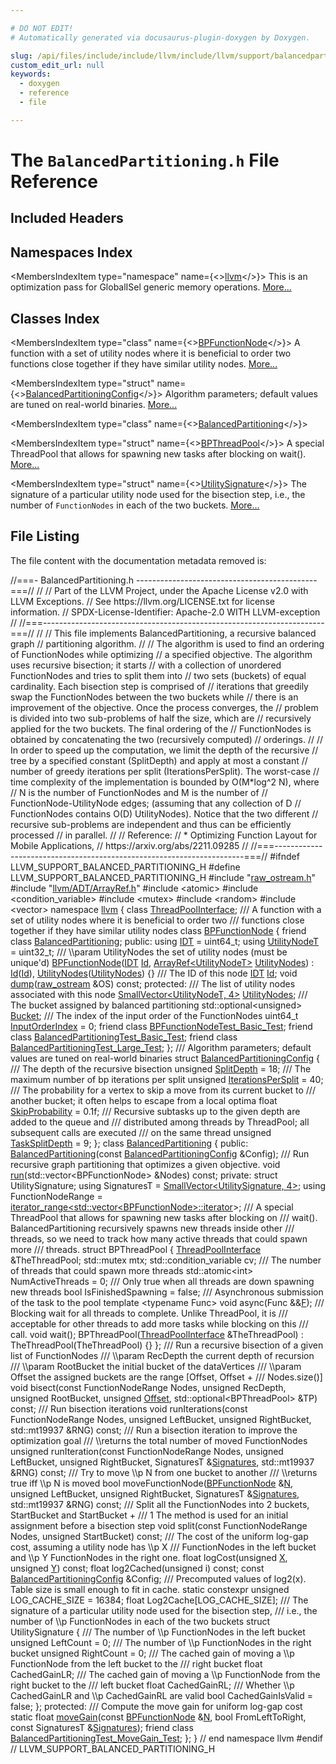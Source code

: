 ```yaml
---

# DO NOT EDIT!
# Automatically generated via docusaurus-plugin-doxygen by Doxygen.

slug: /api/files/include/include/llvm/include/llvm/support/balancedpartitioning-h
custom_edit_url: null
keywords:
  - doxygen
  - reference
  - file

---
```





# The `BalancedPartitioning.h` File Reference

<DoxygenPage pluginConfig={pluginConfig}>



## Included Headers

<IncludesList>
<IncludesListItem
  filePath="raw_ostream.h"
  permalink="/docs/api/files/include/include/llvm/include/llvm/support/raw-ostream-h"
  isLocal="true" />
<IncludesListItem
  filePath="llvm/ADT/ArrayRef.h"
  permalink="/docs/api/files/include/include/llvm/include/llvm/adt/arrayref-h"
  isLocal="true" />
<IncludesListItem
  filePath="atomic"
  permalink=""
  isLocal="false" />
<IncludesListItem
  filePath="condition_variable"
  permalink=""
  isLocal="false" />
<IncludesListItem
  filePath="mutex"
  permalink=""
  isLocal="false" />
<IncludesListItem
  filePath="random"
  permalink=""
  isLocal="false" />
<IncludesListItem
  filePath="vector"
  permalink=""
  isLocal="false" />
</IncludesList>

## Namespaces Index

<MembersIndex>

<MembersIndexItem
  type="namespace"
  name={<><a href="/docs/api/namespaces/llvm">llvm</a></>}>
This is an optimization pass for GlobalISel generic memory operations. <a href="/docs/api/namespaces/llvm/#details">More...</a>
</MembersIndexItem>

</MembersIndex>

## Classes Index

<MembersIndex>

<MembersIndexItem
  type="class"
  name={<><a href="/docs/api/classes/llvm/bpfunctionnode">BPFunctionNode</a></>}>
A function with a set of utility nodes where it is beneficial to order two functions close together if they have similar utility nodes. <a href="/docs/api/classes/llvm/bpfunctionnode/#details">More...</a>
</MembersIndexItem>

<MembersIndexItem
  type="struct"
  name={<><a href="/docs/api/structs/llvm/balancedpartitioningconfig">BalancedPartitioningConfig</a></>}>
Algorithm parameters; default values are tuned on real-world binaries. <a href="/docs/api/structs/llvm/balancedpartitioningconfig/#details">More...</a>
</MembersIndexItem>

<MembersIndexItem
  type="class"
  name={<><a href="/docs/api/classes/llvm/balancedpartitioning">BalancedPartitioning</a></>}>
</MembersIndexItem>

<MembersIndexItem
  type="struct"
  name={<><a href="/docs/api/structs/llvm/balancedpartitioning/bpthreadpool">BPThreadPool</a></>}>
A special ThreadPool that allows for spawning new tasks after blocking on wait(). <a href="/docs/api/structs/llvm/balancedpartitioning/bpthreadpool/#details">More...</a>
</MembersIndexItem>

<MembersIndexItem
  type="struct"
  name={<><a href="/docs/api/structs/llvm/balancedpartitioning/utilitysignature">UtilitySignature</a></>}>
The signature of a particular utility node used for the bisection step, i.e., the number of <code>FunctionNodes</code> in each of the two buckets. <a href="/docs/api/structs/llvm/balancedpartitioning/utilitysignature/#details">More...</a>
</MembersIndexItem>

</MembersIndex>


## File Listing

The file content with the documentation metadata removed is:

<ProgramListing>

<Link id="l00001" /><CodeLine lineNumber="1"><Highlight kind="comment">//===- BalancedPartitioning.h ---------------------------------------------===//</Highlight><Highlight kind="normal"></Highlight></CodeLine>
<Link id="l00002" /><CodeLine lineNumber="2"><Highlight kind="normal"></Highlight><Highlight kind="comment">//</Highlight><Highlight kind="normal"></Highlight></CodeLine>
<Link id="l00003" /><CodeLine lineNumber="3"><Highlight kind="normal"></Highlight><Highlight kind="comment">// Part of the LLVM Project, under the Apache License v2.0 with LLVM Exceptions.</Highlight><Highlight kind="normal"></Highlight></CodeLine>
<Link id="l00004" /><CodeLine lineNumber="4"><Highlight kind="normal"></Highlight><Highlight kind="comment">// See https://llvm.org/LICENSE.txt for license information.</Highlight><Highlight kind="normal"></Highlight></CodeLine>
<Link id="l00005" /><CodeLine lineNumber="5"><Highlight kind="normal"></Highlight><Highlight kind="comment">// SPDX-License-Identifier: Apache-2.0 WITH LLVM-exception</Highlight><Highlight kind="normal"></Highlight></CodeLine>
<Link id="l00006" /><CodeLine lineNumber="6"><Highlight kind="normal"></Highlight><Highlight kind="comment">//</Highlight><Highlight kind="normal"></Highlight></CodeLine>
<Link id="l00007" /><CodeLine lineNumber="7"><Highlight kind="normal"></Highlight><Highlight kind="comment">//===----------------------------------------------------------------------===//</Highlight><Highlight kind="normal"></Highlight></CodeLine>
<Link id="l00008" /><CodeLine lineNumber="8"><Highlight kind="normal"></Highlight><Highlight kind="comment">//</Highlight><Highlight kind="normal"></Highlight></CodeLine>
<Link id="l00009" /><CodeLine lineNumber="9"><Highlight kind="normal"></Highlight><Highlight kind="comment">// This file implements BalancedPartitioning, a recursive balanced graph</Highlight><Highlight kind="normal"></Highlight></CodeLine>
<Link id="l00010" /><CodeLine lineNumber="10"><Highlight kind="normal"></Highlight><Highlight kind="comment">// partitioning algorithm.</Highlight><Highlight kind="normal"></Highlight></CodeLine>
<Link id="l00011" /><CodeLine lineNumber="11"><Highlight kind="normal"></Highlight><Highlight kind="comment">//</Highlight><Highlight kind="normal"></Highlight></CodeLine>
<Link id="l00012" /><CodeLine lineNumber="12"><Highlight kind="normal"></Highlight><Highlight kind="comment">// The algorithm is used to find an ordering of FunctionNodes while optimizing</Highlight><Highlight kind="normal"></Highlight></CodeLine>
<Link id="l00013" /><CodeLine lineNumber="13"><Highlight kind="normal"></Highlight><Highlight kind="comment">// a specified objective. The algorithm uses recursive bisection; it starts</Highlight><Highlight kind="normal"></Highlight></CodeLine>
<Link id="l00014" /><CodeLine lineNumber="14"><Highlight kind="normal"></Highlight><Highlight kind="comment">// with a collection of unordered FunctionNodes and tries to split them into</Highlight><Highlight kind="normal"></Highlight></CodeLine>
<Link id="l00015" /><CodeLine lineNumber="15"><Highlight kind="normal"></Highlight><Highlight kind="comment">// two sets (buckets) of equal cardinality. Each bisection step is comprised of</Highlight><Highlight kind="normal"></Highlight></CodeLine>
<Link id="l00016" /><CodeLine lineNumber="16"><Highlight kind="normal"></Highlight><Highlight kind="comment">// iterations that greedily swap the FunctionNodes between the two buckets while</Highlight><Highlight kind="normal"></Highlight></CodeLine>
<Link id="l00017" /><CodeLine lineNumber="17"><Highlight kind="normal"></Highlight><Highlight kind="comment">// there is an improvement of the objective. Once the process converges, the</Highlight><Highlight kind="normal"></Highlight></CodeLine>
<Link id="l00018" /><CodeLine lineNumber="18"><Highlight kind="normal"></Highlight><Highlight kind="comment">// problem is divided into two sub-problems of half the size, which are</Highlight><Highlight kind="normal"></Highlight></CodeLine>
<Link id="l00019" /><CodeLine lineNumber="19"><Highlight kind="normal"></Highlight><Highlight kind="comment">// recursively applied for the two buckets. The final ordering of the</Highlight><Highlight kind="normal"></Highlight></CodeLine>
<Link id="l00020" /><CodeLine lineNumber="20"><Highlight kind="normal"></Highlight><Highlight kind="comment">// FunctionNodes is obtained by concatenating the two (recursively computed)</Highlight><Highlight kind="normal"></Highlight></CodeLine>
<Link id="l00021" /><CodeLine lineNumber="21"><Highlight kind="normal"></Highlight><Highlight kind="comment">// orderings.</Highlight><Highlight kind="normal"></Highlight></CodeLine>
<Link id="l00022" /><CodeLine lineNumber="22"><Highlight kind="normal"></Highlight><Highlight kind="comment">//</Highlight><Highlight kind="normal"></Highlight></CodeLine>
<Link id="l00023" /><CodeLine lineNumber="23"><Highlight kind="normal"></Highlight><Highlight kind="comment">// In order to speed up the computation, we limit the depth of the recursive</Highlight><Highlight kind="normal"></Highlight></CodeLine>
<Link id="l00024" /><CodeLine lineNumber="24"><Highlight kind="normal"></Highlight><Highlight kind="comment">// tree by a specified constant (SplitDepth) and apply at most a constant</Highlight><Highlight kind="normal"></Highlight></CodeLine>
<Link id="l00025" /><CodeLine lineNumber="25"><Highlight kind="normal"></Highlight><Highlight kind="comment">// number of greedy iterations per split (IterationsPerSplit). The worst-case</Highlight><Highlight kind="normal"></Highlight></CodeLine>
<Link id="l00026" /><CodeLine lineNumber="26"><Highlight kind="normal"></Highlight><Highlight kind="comment">// time complexity of the implementation is bounded by O(M&#42;log^2 N), where</Highlight><Highlight kind="normal"></Highlight></CodeLine>
<Link id="l00027" /><CodeLine lineNumber="27"><Highlight kind="normal"></Highlight><Highlight kind="comment">// N is the number of FunctionNodes and M is the number of</Highlight><Highlight kind="normal"></Highlight></CodeLine>
<Link id="l00028" /><CodeLine lineNumber="28"><Highlight kind="normal"></Highlight><Highlight kind="comment">// FunctionNode-UtilityNode edges; (assuming that any collection of D</Highlight><Highlight kind="normal"></Highlight></CodeLine>
<Link id="l00029" /><CodeLine lineNumber="29"><Highlight kind="normal"></Highlight><Highlight kind="comment">// FunctionNodes contains O(D) UtilityNodes). Notice that the two different</Highlight><Highlight kind="normal"></Highlight></CodeLine>
<Link id="l00030" /><CodeLine lineNumber="30"><Highlight kind="normal"></Highlight><Highlight kind="comment">// recursive sub-problems are independent and thus can be efficiently processed</Highlight><Highlight kind="normal"></Highlight></CodeLine>
<Link id="l00031" /><CodeLine lineNumber="31"><Highlight kind="normal"></Highlight><Highlight kind="comment">// in parallel.</Highlight><Highlight kind="normal"></Highlight></CodeLine>
<Link id="l00032" /><CodeLine lineNumber="32"><Highlight kind="normal"></Highlight><Highlight kind="comment">//</Highlight><Highlight kind="normal"></Highlight></CodeLine>
<Link id="l00033" /><CodeLine lineNumber="33"><Highlight kind="normal"></Highlight><Highlight kind="comment">// Reference:</Highlight><Highlight kind="normal"></Highlight></CodeLine>
<Link id="l00034" /><CodeLine lineNumber="34"><Highlight kind="normal"></Highlight><Highlight kind="comment">//   &#42; Optimizing Function Layout for Mobile Applications,</Highlight><Highlight kind="normal"></Highlight></CodeLine>
<Link id="l00035" /><CodeLine lineNumber="35"><Highlight kind="normal"></Highlight><Highlight kind="comment">//     https://arxiv.org/abs/2211.09285</Highlight><Highlight kind="normal"></Highlight></CodeLine>
<Link id="l00036" /><CodeLine lineNumber="36"><Highlight kind="normal"></Highlight><Highlight kind="comment">//</Highlight><Highlight kind="normal"></Highlight></CodeLine>
<Link id="l00037" /><CodeLine lineNumber="37"><Highlight kind="normal"></Highlight><Highlight kind="comment">//===----------------------------------------------------------------------===//</Highlight><Highlight kind="normal"></Highlight></CodeLine>
<Link id="l00038" /><CodeLine lineNumber="38"><Highlight kind="normal"></Highlight></CodeLine>
<Link id="l00039" /><CodeLine lineNumber="39"><Highlight kind="normal"></Highlight><Highlight kind="preprocessor">#ifndef LLVM&#95;SUPPORT&#95;BALANCED&#95;PARTITIONING&#95;H</Highlight><Highlight kind="normal"></Highlight></CodeLine>
<Link id="l00040" /><CodeLine lineNumber="40"><Highlight kind="normal"></Highlight><Highlight kind="preprocessor">#define LLVM&#95;SUPPORT&#95;BALANCED&#95;PARTITIONING&#95;H</Highlight><Highlight kind="normal"></Highlight></CodeLine>
<Link id="l00041" /><CodeLine lineNumber="41"><Highlight kind="normal"></Highlight></CodeLine>
<Link id="l00042" /><CodeLine lineNumber="42"><Highlight kind="normal"></Highlight><Highlight kind="preprocessor">#include &quot;<a href="/docs/api/files/include/include/llvm/include/llvm/support/raw-ostream-h">raw&#95;ostream.h</a>&quot;</Highlight><Highlight kind="normal"></Highlight></CodeLine>
<Link id="l00043" /><CodeLine lineNumber="43"><Highlight kind="normal"></Highlight><Highlight kind="preprocessor">#include &quot;<a href="/docs/api/files/include/include/llvm/include/llvm/adt/arrayref-h">llvm/ADT/ArrayRef.h</a>&quot;</Highlight><Highlight kind="normal"></Highlight></CodeLine>
<Link id="l00044" /><CodeLine lineNumber="44"><Highlight kind="normal"></Highlight></CodeLine>
<Link id="l00045" /><CodeLine lineNumber="45"><Highlight kind="normal"></Highlight><Highlight kind="preprocessor">#include &lt;atomic&gt;</Highlight><Highlight kind="normal"></Highlight></CodeLine>
<Link id="l00046" /><CodeLine lineNumber="46"><Highlight kind="normal"></Highlight><Highlight kind="preprocessor">#include &lt;condition&#95;variable&gt;</Highlight><Highlight kind="normal"></Highlight></CodeLine>
<Link id="l00047" /><CodeLine lineNumber="47"><Highlight kind="normal"></Highlight><Highlight kind="preprocessor">#include &lt;mutex&gt;</Highlight><Highlight kind="normal"></Highlight></CodeLine>
<Link id="l00048" /><CodeLine lineNumber="48"><Highlight kind="normal"></Highlight><Highlight kind="preprocessor">#include &lt;random&gt;</Highlight><Highlight kind="normal"></Highlight></CodeLine>
<Link id="l00049" /><CodeLine lineNumber="49"><Highlight kind="normal"></Highlight><Highlight kind="preprocessor">#include &lt;vector&gt;</Highlight><Highlight kind="normal"></Highlight></CodeLine>
<Link id="l00050" /><CodeLine lineNumber="50"><Highlight kind="normal"></Highlight></CodeLine>
<Link id="l00051" /><CodeLine lineNumber="51"><Highlight kind="normal"></Highlight><Highlight kind="keyword">namespace </Highlight><Highlight kind="normal"><a href="/docs/api/namespaces/llvm">llvm</a> &#123;</Highlight></CodeLine>
<Link id="l00052" /><CodeLine lineNumber="52"><Highlight kind="normal"></Highlight></CodeLine>
<Link id="l00053" /><CodeLine lineNumber="53"><Highlight kind="normal"></Highlight><Highlight kind="keyword">class </Highlight><Highlight kind="normal"><a href="/docs/api/classes/llvm/threadpoolinterface">ThreadPoolInterface</a>;</Highlight><Highlight kind="comment"></Highlight></CodeLine>
<Link id="l00054" /><CodeLine lineNumber="54"><Highlight kind="comment">/// A function with a set of utility nodes where it is beneficial to order two</Highlight></CodeLine>
<Link id="l00055" /><CodeLine lineNumber="55"><Highlight kind="comment">/// functions close together if they have similar utility nodes</Highlight><Highlight kind="normal"></Highlight></CodeLine>
<Link id="l00056" /><CodeLine lineNumber="56" lineLink="/docs/api/classes/llvm/bpfunctionnode"><Highlight kind="normal"></Highlight><Highlight kind="keyword">class </Highlight><Highlight kind="normal"><a href="/docs/api/classes/llvm/bpfunctionnode/#a5ac68b19fae66e542a9dfe197d318a17">BPFunctionNode</a> &#123;</Highlight></CodeLine>
<Link id="l00057" /><CodeLine lineNumber="57" lineLink="/docs/api/classes/llvm/bpfunctionnode/#a13337538b4b19d8e504c511d16edca29"><Highlight kind="normal">  </Highlight><Highlight kind="keyword">friend</Highlight><Highlight kind="normal"> </Highlight><Highlight kind="keyword">class </Highlight><Highlight kind="normal"><a href="/docs/api/classes/llvm/bpfunctionnode/#a13337538b4b19d8e504c511d16edca29">BalancedPartitioning</a>;</Highlight></CodeLine>
<Link id="l00058" /><CodeLine lineNumber="58"><Highlight kind="normal"></Highlight></CodeLine>
<Link id="l00059" /><CodeLine lineNumber="59"><Highlight kind="normal"></Highlight><Highlight kind="keyword">public</Highlight><Highlight kind="normal">:</Highlight></CodeLine>
<Link id="l00060" /><CodeLine lineNumber="60" lineLink="/docs/api/classes/llvm/bpfunctionnode/#a152ce8289fd156a7a4acb2290ab8b45f"><Highlight kind="normal">  </Highlight><Highlight kind="keyword">using </Highlight><Highlight kind="normal"><a href="/docs/api/classes/llvm/bpfunctionnode/#a152ce8289fd156a7a4acb2290ab8b45f">IDT</a> = uint64&#95;t;</Highlight></CodeLine>
<Link id="l00061" /><CodeLine lineNumber="61" lineLink="/docs/api/classes/llvm/bpfunctionnode/#a8e0da99ae04b612397724a441f041714"><Highlight kind="normal">  </Highlight><Highlight kind="keyword">using </Highlight><Highlight kind="normal"><a href="/docs/api/classes/llvm/bpfunctionnode/#a8e0da99ae04b612397724a441f041714">UtilityNodeT</a> = uint32&#95;t;</Highlight></CodeLine>
<Link id="l00062" /><CodeLine lineNumber="62"><Highlight kind="normal"></Highlight><Highlight kind="comment"></Highlight></CodeLine>
<Link id="l00063" /><CodeLine lineNumber="63"><Highlight kind="comment">  /// \\param UtilityNodes the set of utility nodes (must be unique&#39;d)</Highlight><Highlight kind="normal"></Highlight></CodeLine>
<Link id="l00064" /><CodeLine lineNumber="64" lineLink="/docs/api/classes/llvm/bpfunctionnode/#a5ac68b19fae66e542a9dfe197d318a17"><Highlight kind="normal">  <a href="/docs/api/classes/llvm/bpfunctionnode/#a5ac68b19fae66e542a9dfe197d318a17">BPFunctionNode</a>(<a href="/docs/api/classes/llvm/bpfunctionnode/#a152ce8289fd156a7a4acb2290ab8b45f">IDT</a> <a href="/docs/api/classes/llvm/bpfunctionnode/#a3d90e99c1d3fa2cb1f6d0ba9884e208b">Id</a>, <a href="/docs/api/classes/llvm/arrayref">ArrayRef&lt;UtilityNodeT&gt;</a> <a href="/docs/api/classes/llvm/bpfunctionnode/#aa42fe685455d68a6deb4ea09a49223c3">UtilityNodes</a>)</Highlight></CodeLine>
<Link id="l00065" /><CodeLine lineNumber="65"><Highlight kind="normal">      : <a href="/docs/api/classes/llvm/bpfunctionnode/#a3d90e99c1d3fa2cb1f6d0ba9884e208b">Id</a>(<a href="/docs/api/classes/llvm/bpfunctionnode/#a3d90e99c1d3fa2cb1f6d0ba9884e208b">Id</a>), <a href="/docs/api/classes/llvm/bpfunctionnode/#aa42fe685455d68a6deb4ea09a49223c3">UtilityNodes</a>(<a href="/docs/api/classes/llvm/bpfunctionnode/#aa42fe685455d68a6deb4ea09a49223c3">UtilityNodes</a>) &#123;&#125;</Highlight></CodeLine>
<Link id="l00066" /><CodeLine lineNumber="66"><Highlight kind="normal"></Highlight><Highlight kind="comment"></Highlight></CodeLine>
<Link id="l00067" /><CodeLine lineNumber="67"><Highlight kind="comment">  /// The ID of this node</Highlight><Highlight kind="normal"></Highlight></CodeLine>
<Link id="l00068" /><CodeLine lineNumber="68" lineLink="/docs/api/classes/llvm/bpfunctionnode/#a3d90e99c1d3fa2cb1f6d0ba9884e208b"><Highlight kind="normal">  <a href="/docs/api/classes/llvm/bpfunctionnode/#a152ce8289fd156a7a4acb2290ab8b45f">IDT</a> <a href="/docs/api/classes/llvm/bpfunctionnode/#a3d90e99c1d3fa2cb1f6d0ba9884e208b">Id</a>;</Highlight></CodeLine>
<Link id="l00069" /><CodeLine lineNumber="69"><Highlight kind="normal"></Highlight></CodeLine>
<Link id="l00070" /><CodeLine lineNumber="70"><Highlight kind="normal">  </Highlight><Highlight kind="keywordtype">void</Highlight><Highlight kind="normal"> <a href="/docs/api/classes/llvm/bpfunctionnode/#af784c54782fa5138513c227e0fbc578d">dump</a>(<a href="/docs/api/classes/llvm/raw-ostream">raw&#95;ostream</a> &amp;OS) </Highlight><Highlight kind="keyword">const</Highlight><Highlight kind="normal">;</Highlight></CodeLine>
<Link id="l00071" /><CodeLine lineNumber="71"><Highlight kind="normal"></Highlight></CodeLine>
<Link id="l00072" /><CodeLine lineNumber="72"><Highlight kind="normal"></Highlight><Highlight kind="keyword">protected</Highlight><Highlight kind="normal">:</Highlight><Highlight kind="comment"></Highlight></CodeLine>
<Link id="l00073" /><CodeLine lineNumber="73"><Highlight kind="comment">  /// The list of utility nodes associated with this node</Highlight><Highlight kind="normal"></Highlight></CodeLine>
<Link id="l00074" /><CodeLine lineNumber="74" lineLink="/docs/api/classes/llvm/bpfunctionnode/#aa42fe685455d68a6deb4ea09a49223c3"><Highlight kind="normal">  <a href="/docs/api/classes/llvm/smallvector">SmallVector&lt;UtilityNodeT, 4&gt;</a> <a href="/docs/api/classes/llvm/bpfunctionnode/#aa42fe685455d68a6deb4ea09a49223c3">UtilityNodes</a>;</Highlight><Highlight kind="comment"></Highlight></CodeLine>
<Link id="l00075" /><CodeLine lineNumber="75"><Highlight kind="comment">  /// The bucket assigned by balanced partitioning</Highlight><Highlight kind="normal"></Highlight></CodeLine>
<Link id="l00076" /><CodeLine lineNumber="76" lineLink="/docs/api/classes/llvm/bpfunctionnode/#abfa3c93a4041cd593659754e88a4d553"><Highlight kind="normal">  std::optional&lt;unsigned&gt; <a href="/docs/api/classes/llvm/bpfunctionnode/#abfa3c93a4041cd593659754e88a4d553">Bucket</a>;</Highlight><Highlight kind="comment"></Highlight></CodeLine>
<Link id="l00077" /><CodeLine lineNumber="77"><Highlight kind="comment">  /// The index of the input order of the FunctionNodes</Highlight><Highlight kind="normal"></Highlight></CodeLine>
<Link id="l00078" /><CodeLine lineNumber="78" lineLink="/docs/api/classes/llvm/bpfunctionnode/#aac5fb398d66fde523b07210e516ce0a0"><Highlight kind="normal">  uint64&#95;t <a href="/docs/api/classes/llvm/bpfunctionnode/#aac5fb398d66fde523b07210e516ce0a0">InputOrderIndex</a> = 0;</Highlight></CodeLine>
<Link id="l00079" /><CodeLine lineNumber="79"><Highlight kind="normal"></Highlight></CodeLine>
<Link id="l00080" /><CodeLine lineNumber="80" lineLink="/docs/api/classes/llvm/bpfunctionnode/#a51e428b87deebd0dfd3d56c44435b3c4"><Highlight kind="normal">  </Highlight><Highlight kind="keyword">friend</Highlight><Highlight kind="normal"> </Highlight><Highlight kind="keyword">class </Highlight><Highlight kind="normal"><a href="/docs/api/classes/llvm/bpfunctionnode/#a51e428b87deebd0dfd3d56c44435b3c4">BPFunctionNodeTest&#95;Basic&#95;Test</a>;</Highlight></CodeLine>
<Link id="l00081" /><CodeLine lineNumber="81" lineLink="/docs/api/classes/llvm/bpfunctionnode/#ab9babb03b7a623acac3809b34db16a90"><Highlight kind="normal">  </Highlight><Highlight kind="keyword">friend</Highlight><Highlight kind="normal"> </Highlight><Highlight kind="keyword">class </Highlight><Highlight kind="normal"><a href="/docs/api/classes/llvm/bpfunctionnode/#ab9babb03b7a623acac3809b34db16a90">BalancedPartitioningTest&#95;Basic&#95;Test</a>;</Highlight></CodeLine>
<Link id="l00082" /><CodeLine lineNumber="82" lineLink="/docs/api/classes/llvm/bpfunctionnode/#a7d85488b58190dee280929c69af9d239"><Highlight kind="normal">  </Highlight><Highlight kind="keyword">friend</Highlight><Highlight kind="normal"> </Highlight><Highlight kind="keyword">class </Highlight><Highlight kind="normal"><a href="/docs/api/classes/llvm/bpfunctionnode/#a7d85488b58190dee280929c69af9d239">BalancedPartitioningTest&#95;Large&#95;Test</a>;</Highlight></CodeLine>
<Link id="l00083" /><CodeLine lineNumber="83"><Highlight kind="normal">&#125;;</Highlight></CodeLine>
<Link id="l00084" /><CodeLine lineNumber="84"><Highlight kind="normal"></Highlight><Highlight kind="comment"></Highlight></CodeLine>
<Link id="l00085" /><CodeLine lineNumber="85"><Highlight kind="comment">/// Algorithm parameters; default values are tuned on real-world binaries</Highlight><Highlight kind="normal"></Highlight></CodeLine>
<Link id="l00086" /><CodeLine lineNumber="86" lineLink="/docs/api/structs/llvm/balancedpartitioningconfig"><Highlight kind="normal"></Highlight><Highlight kind="keyword">struct </Highlight><Highlight kind="normal"><a href="/docs/api/structs/llvm/balancedpartitioningconfig">BalancedPartitioningConfig</a> &#123;</Highlight><Highlight kind="comment"></Highlight></CodeLine>
<Link id="l00087" /><CodeLine lineNumber="87"><Highlight kind="comment">  /// The depth of the recursive bisection</Highlight><Highlight kind="normal"></Highlight></CodeLine>
<Link id="l00088" /><CodeLine lineNumber="88" lineLink="/docs/api/structs/llvm/balancedpartitioningconfig/#a4a70535c05f2cf437b788d7e02a59d76"><Highlight kind="normal">  </Highlight><Highlight kind="keywordtype">unsigned</Highlight><Highlight kind="normal"> <a href="/docs/api/structs/llvm/balancedpartitioningconfig/#a4a70535c05f2cf437b788d7e02a59d76">SplitDepth</a> = 18;</Highlight><Highlight kind="comment"></Highlight></CodeLine>
<Link id="l00089" /><CodeLine lineNumber="89"><Highlight kind="comment">  /// The maximum number of bp iterations per split</Highlight><Highlight kind="normal"></Highlight></CodeLine>
<Link id="l00090" /><CodeLine lineNumber="90" lineLink="/docs/api/structs/llvm/balancedpartitioningconfig/#ad5c007c3ba8068e408099814e1b3558e"><Highlight kind="normal">  </Highlight><Highlight kind="keywordtype">unsigned</Highlight><Highlight kind="normal"> <a href="/docs/api/structs/llvm/balancedpartitioningconfig/#ad5c007c3ba8068e408099814e1b3558e">IterationsPerSplit</a> = 40;</Highlight><Highlight kind="comment"></Highlight></CodeLine>
<Link id="l00091" /><CodeLine lineNumber="91"><Highlight kind="comment">  /// The probability for a vertex to skip a move from its current bucket to</Highlight></CodeLine>
<Link id="l00092" /><CodeLine lineNumber="92"><Highlight kind="comment">  /// another bucket; it often helps to escape from a local optima</Highlight><Highlight kind="normal"></Highlight></CodeLine>
<Link id="l00093" /><CodeLine lineNumber="93" lineLink="/docs/api/structs/llvm/balancedpartitioningconfig/#a79b106f6d64abf9f0bcab25728d2bd82"><Highlight kind="normal">  </Highlight><Highlight kind="keywordtype">float</Highlight><Highlight kind="normal"> <a href="/docs/api/structs/llvm/balancedpartitioningconfig/#a79b106f6d64abf9f0bcab25728d2bd82">SkipProbability</a> = 0.1f;</Highlight><Highlight kind="comment"></Highlight></CodeLine>
<Link id="l00094" /><CodeLine lineNumber="94"><Highlight kind="comment">  /// Recursive subtasks up to the given depth are added to the queue and</Highlight></CodeLine>
<Link id="l00095" /><CodeLine lineNumber="95"><Highlight kind="comment">  /// distributed among threads by ThreadPool; all subsequent calls are executed</Highlight></CodeLine>
<Link id="l00096" /><CodeLine lineNumber="96"><Highlight kind="comment">  /// on the same thread</Highlight><Highlight kind="normal"></Highlight></CodeLine>
<Link id="l00097" /><CodeLine lineNumber="97" lineLink="/docs/api/structs/llvm/balancedpartitioningconfig/#abbb5f17251e59b20bc5aa876f7c60e0f"><Highlight kind="normal">  </Highlight><Highlight kind="keywordtype">unsigned</Highlight><Highlight kind="normal"> <a href="/docs/api/structs/llvm/balancedpartitioningconfig/#abbb5f17251e59b20bc5aa876f7c60e0f">TaskSplitDepth</a> = 9;</Highlight></CodeLine>
<Link id="l00098" /><CodeLine lineNumber="98"><Highlight kind="normal">&#125;;</Highlight></CodeLine>
<Link id="l00099" /><CodeLine lineNumber="99"><Highlight kind="normal"></Highlight></CodeLine>
<Link id="l00100" /><CodeLine lineNumber="100" lineLink="/docs/api/classes/llvm/balancedpartitioning"><Highlight kind="normal"></Highlight><Highlight kind="keyword">class </Highlight><Highlight kind="normal"><a href="/docs/api/classes/llvm/balancedpartitioning/#ae696c5201cce93195993231c207665e2">BalancedPartitioning</a> &#123;</Highlight></CodeLine>
<Link id="l00101" /><CodeLine lineNumber="101"><Highlight kind="normal"></Highlight><Highlight kind="keyword">public</Highlight><Highlight kind="normal">:</Highlight></CodeLine>
<Link id="l00102" /><CodeLine lineNumber="102"><Highlight kind="normal">  <a href="/docs/api/classes/llvm/balancedpartitioning/#ae696c5201cce93195993231c207665e2">BalancedPartitioning</a>(</Highlight><Highlight kind="keyword">const</Highlight><Highlight kind="normal"> <a href="/docs/api/structs/llvm/balancedpartitioningconfig">BalancedPartitioningConfig</a> &amp;Config);</Highlight></CodeLine>
<Link id="l00103" /><CodeLine lineNumber="103"><Highlight kind="normal"></Highlight><Highlight kind="comment"></Highlight></CodeLine>
<Link id="l00104" /><CodeLine lineNumber="104"><Highlight kind="comment">  /// Run recursive graph partitioning that optimizes a given objective.</Highlight><Highlight kind="normal"></Highlight></CodeLine>
<Link id="l00105" /><CodeLine lineNumber="105"><Highlight kind="normal">  </Highlight><Highlight kind="keywordtype">void</Highlight><Highlight kind="normal"> <a href="/docs/api/classes/llvm/balancedpartitioning/#a279d13f4cbd5c771960ef6aadd6b4cda">run</a>(std::vector&lt;BPFunctionNode&gt; &amp;Nodes) </Highlight><Highlight kind="keyword">const</Highlight><Highlight kind="normal">;</Highlight></CodeLine>
<Link id="l00106" /><CodeLine lineNumber="106"><Highlight kind="normal"></Highlight></CodeLine>
<Link id="l00107" /><CodeLine lineNumber="107"><Highlight kind="normal"></Highlight><Highlight kind="keyword">private</Highlight><Highlight kind="normal">:</Highlight></CodeLine>
<Link id="l00108" /><CodeLine lineNumber="108"><Highlight kind="normal">  </Highlight><Highlight kind="keyword">struct </Highlight><Highlight kind="normal">UtilitySignature;</Highlight></CodeLine>
<Link id="l00109" /><CodeLine lineNumber="109"><Highlight kind="normal">  </Highlight><Highlight kind="keyword">using </Highlight><Highlight kind="normal">SignaturesT = <a href="/docs/api/classes/llvm/smallvector">SmallVector&lt;UtilitySignature, 4&gt;</a>;</Highlight></CodeLine>
<Link id="l00110" /><CodeLine lineNumber="110"><Highlight kind="normal">  </Highlight><Highlight kind="keyword">using </Highlight><Highlight kind="normal">FunctionNodeRange =</Highlight></CodeLine>
<Link id="l00111" /><CodeLine lineNumber="111"><Highlight kind="normal">      <a href="/docs/api/classes/llvm/iterator-range">iterator&#95;range&lt;std::vector&lt;BPFunctionNode&gt;::iterator</a>&gt;;</Highlight></CodeLine>
<Link id="l00112" /><CodeLine lineNumber="112"><Highlight kind="normal"></Highlight><Highlight kind="comment"></Highlight></CodeLine>
<Link id="l00113" /><CodeLine lineNumber="113"><Highlight kind="comment">  /// A special ThreadPool that allows for spawning new tasks after blocking on</Highlight></CodeLine>
<Link id="l00114" /><CodeLine lineNumber="114"><Highlight kind="comment">  /// wait(). BalancedPartitioning recursively spawns new threads inside other</Highlight></CodeLine>
<Link id="l00115" /><CodeLine lineNumber="115"><Highlight kind="comment">  /// threads, so we need to track how many active threads that could spawn more</Highlight></CodeLine>
<Link id="l00116" /><CodeLine lineNumber="116"><Highlight kind="comment">  /// threads.</Highlight><Highlight kind="normal"></Highlight></CodeLine>
<Link id="l00117" /><CodeLine lineNumber="117"><Highlight kind="normal">  </Highlight><Highlight kind="keyword">struct </Highlight><Highlight kind="normal">BPThreadPool &#123;</Highlight></CodeLine>
<Link id="l00118" /><CodeLine lineNumber="118"><Highlight kind="normal">    <a href="/docs/api/classes/llvm/threadpoolinterface">ThreadPoolInterface</a> &amp;TheThreadPool;</Highlight></CodeLine>
<Link id="l00119" /><CodeLine lineNumber="119"><Highlight kind="normal">    std::mutex mtx;</Highlight></CodeLine>
<Link id="l00120" /><CodeLine lineNumber="120"><Highlight kind="normal">    std::condition&#95;variable cv;</Highlight><Highlight kind="comment"></Highlight></CodeLine>
<Link id="l00121" /><CodeLine lineNumber="121"><Highlight kind="comment">    /// The number of threads that could spawn more threads</Highlight><Highlight kind="normal"></Highlight></CodeLine>
<Link id="l00122" /><CodeLine lineNumber="122"><Highlight kind="normal">    std::atomic&lt;int&gt; NumActiveThreads = 0;</Highlight><Highlight kind="comment"></Highlight></CodeLine>
<Link id="l00123" /><CodeLine lineNumber="123"><Highlight kind="comment">    /// Only true when all threads are down spawning new threads</Highlight><Highlight kind="normal"></Highlight></CodeLine>
<Link id="l00124" /><CodeLine lineNumber="124"><Highlight kind="normal">    </Highlight><Highlight kind="keywordtype">bool</Highlight><Highlight kind="normal"> IsFinishedSpawning = </Highlight><Highlight kind="keyword">false</Highlight><Highlight kind="normal">;</Highlight><Highlight kind="comment"></Highlight></CodeLine>
<Link id="l00125" /><CodeLine lineNumber="125"><Highlight kind="comment">    /// Asynchronous submission of the task to the pool</Highlight><Highlight kind="normal"></Highlight></CodeLine>
<Link id="l00126" /><CodeLine lineNumber="126"><Highlight kind="normal">    </Highlight><Highlight kind="keyword">template</Highlight><Highlight kind="normal"> &lt;</Highlight><Highlight kind="keyword">typename</Highlight><Highlight kind="normal"> Func&gt; </Highlight><Highlight kind="keywordtype">void</Highlight><Highlight kind="normal"> async(Func &amp;&amp;<a href="/docs/api/files/lib/lib/support/md5-cpp/#a96d73bbd7af15cb1fc38c3f4a3bd82e9">F</a>);</Highlight><Highlight kind="comment"></Highlight></CodeLine>
<Link id="l00127" /><CodeLine lineNumber="127"><Highlight kind="comment">    /// Blocking wait for all threads to complete. Unlike ThreadPool, it is</Highlight></CodeLine>
<Link id="l00128" /><CodeLine lineNumber="128"><Highlight kind="comment">    /// acceptable for other threads to add more tasks while blocking on this</Highlight></CodeLine>
<Link id="l00129" /><CodeLine lineNumber="129"><Highlight kind="comment">    /// call.</Highlight><Highlight kind="normal"></Highlight></CodeLine>
<Link id="l00130" /><CodeLine lineNumber="130"><Highlight kind="normal">    </Highlight><Highlight kind="keywordtype">void</Highlight><Highlight kind="normal"> wait();</Highlight></CodeLine>
<Link id="l00131" /><CodeLine lineNumber="131"><Highlight kind="normal">    BPThreadPool(<a href="/docs/api/classes/llvm/threadpoolinterface">ThreadPoolInterface</a> &amp;TheThreadPool)</Highlight></CodeLine>
<Link id="l00132" /><CodeLine lineNumber="132"><Highlight kind="normal">        : TheThreadPool(TheThreadPool) &#123;&#125;</Highlight></CodeLine>
<Link id="l00133" /><CodeLine lineNumber="133"><Highlight kind="normal">  &#125;;</Highlight></CodeLine>
<Link id="l00134" /><CodeLine lineNumber="134"><Highlight kind="normal"></Highlight><Highlight kind="comment"></Highlight></CodeLine>
<Link id="l00135" /><CodeLine lineNumber="135"><Highlight kind="comment">  /// Run a recursive bisection of a given list of FunctionNodes</Highlight></CodeLine>
<Link id="l00136" /><CodeLine lineNumber="136"><Highlight kind="comment">  /// \\param RecDepth the current depth of recursion</Highlight></CodeLine>
<Link id="l00137" /><CodeLine lineNumber="137"><Highlight kind="comment">  /// \\param RootBucket the initial bucket of the dataVertices</Highlight></CodeLine>
<Link id="l00138" /><CodeLine lineNumber="138"><Highlight kind="comment">  /// \\param Offset the assigned buckets are the range &#91;Offset, Offset +</Highlight></CodeLine>
<Link id="l00139" /><CodeLine lineNumber="139"><Highlight kind="comment">  /// Nodes.size()&#93;</Highlight><Highlight kind="normal"></Highlight></CodeLine>
<Link id="l00140" /><CodeLine lineNumber="140"><Highlight kind="normal">  </Highlight><Highlight kind="keywordtype">void</Highlight><Highlight kind="normal"> bisect(</Highlight><Highlight kind="keyword">const</Highlight><Highlight kind="normal"> FunctionNodeRange Nodes, </Highlight><Highlight kind="keywordtype">unsigned</Highlight><Highlight kind="normal"> RecDepth,</Highlight></CodeLine>
<Link id="l00141" /><CodeLine lineNumber="141"><Highlight kind="normal">              </Highlight><Highlight kind="keywordtype">unsigned</Highlight><Highlight kind="normal"> RootBucket, </Highlight><Highlight kind="keywordtype">unsigned</Highlight><Highlight kind="normal"> <a href="/docs/api/namespaces/llvm/#a05f5b9a11bdcc5feba62899f95dcf878a3134224cba2545bc57954d3b072aebb4">Offset</a>,</Highlight></CodeLine>
<Link id="l00142" /><CodeLine lineNumber="142"><Highlight kind="normal">              std::optional&lt;BPThreadPool&gt; &amp;TP) </Highlight><Highlight kind="keyword">const</Highlight><Highlight kind="normal">;</Highlight></CodeLine>
<Link id="l00143" /><CodeLine lineNumber="143"><Highlight kind="normal"></Highlight><Highlight kind="comment"></Highlight></CodeLine>
<Link id="l00144" /><CodeLine lineNumber="144"><Highlight kind="comment">  /// Run bisection iterations</Highlight><Highlight kind="normal"></Highlight></CodeLine>
<Link id="l00145" /><CodeLine lineNumber="145"><Highlight kind="normal">  </Highlight><Highlight kind="keywordtype">void</Highlight><Highlight kind="normal"> runIterations(</Highlight><Highlight kind="keyword">const</Highlight><Highlight kind="normal"> FunctionNodeRange Nodes, </Highlight><Highlight kind="keywordtype">unsigned</Highlight><Highlight kind="normal"> LeftBucket,</Highlight></CodeLine>
<Link id="l00146" /><CodeLine lineNumber="146"><Highlight kind="normal">                     </Highlight><Highlight kind="keywordtype">unsigned</Highlight><Highlight kind="normal"> RightBucket, std::mt19937 &amp;RNG) </Highlight><Highlight kind="keyword">const</Highlight><Highlight kind="normal">;</Highlight></CodeLine>
<Link id="l00147" /><CodeLine lineNumber="147"><Highlight kind="normal"></Highlight><Highlight kind="comment"></Highlight></CodeLine>
<Link id="l00148" /><CodeLine lineNumber="148"><Highlight kind="comment">  /// Run a bisection iteration to improve the optimization goal</Highlight></CodeLine>
<Link id="l00149" /><CodeLine lineNumber="149"><Highlight kind="comment">  /// \\returns the total number of moved FunctionNodes</Highlight><Highlight kind="normal"></Highlight></CodeLine>
<Link id="l00150" /><CodeLine lineNumber="150"><Highlight kind="normal">  </Highlight><Highlight kind="keywordtype">unsigned</Highlight><Highlight kind="normal"> runIteration(</Highlight><Highlight kind="keyword">const</Highlight><Highlight kind="normal"> FunctionNodeRange Nodes, </Highlight><Highlight kind="keywordtype">unsigned</Highlight><Highlight kind="normal"> LeftBucket,</Highlight></CodeLine>
<Link id="l00151" /><CodeLine lineNumber="151"><Highlight kind="normal">                        </Highlight><Highlight kind="keywordtype">unsigned</Highlight><Highlight kind="normal"> RightBucket, SignaturesT &amp;<a href="/docs/api/files/lib/lib/analysis/targetlibraryinfo-cpp/#a8efadc1e398432637936757b43272daa">Signatures</a>,</Highlight></CodeLine>
<Link id="l00152" /><CodeLine lineNumber="152"><Highlight kind="normal">                        std::mt19937 &amp;RNG) </Highlight><Highlight kind="keyword">const</Highlight><Highlight kind="normal">;</Highlight></CodeLine>
<Link id="l00153" /><CodeLine lineNumber="153"><Highlight kind="normal"></Highlight><Highlight kind="comment"></Highlight></CodeLine>
<Link id="l00154" /><CodeLine lineNumber="154"><Highlight kind="comment">  /// Try to move \\p N from one bucket to another</Highlight></CodeLine>
<Link id="l00155" /><CodeLine lineNumber="155"><Highlight kind="comment">  /// \\returns true iff \\p N is moved</Highlight><Highlight kind="normal"></Highlight></CodeLine>
<Link id="l00156" /><CodeLine lineNumber="156"><Highlight kind="normal">  </Highlight><Highlight kind="keywordtype">bool</Highlight><Highlight kind="normal"> moveFunctionNode(<a href="/docs/api/classes/llvm/bpfunctionnode">BPFunctionNode</a> &amp;<a href="/docs/api/files/lib/lib/support/regcomp-c/#a0240ac851181b84ac374872dc5434ee4">N</a>, </Highlight><Highlight kind="keywordtype">unsigned</Highlight><Highlight kind="normal"> LeftBucket,</Highlight></CodeLine>
<Link id="l00157" /><CodeLine lineNumber="157"><Highlight kind="normal">                        </Highlight><Highlight kind="keywordtype">unsigned</Highlight><Highlight kind="normal"> RightBucket, SignaturesT &amp;<a href="/docs/api/files/lib/lib/analysis/targetlibraryinfo-cpp/#a8efadc1e398432637936757b43272daa">Signatures</a>,</Highlight></CodeLine>
<Link id="l00158" /><CodeLine lineNumber="158"><Highlight kind="normal">                        std::mt19937 &amp;RNG) </Highlight><Highlight kind="keyword">const</Highlight><Highlight kind="normal">;</Highlight></CodeLine>
<Link id="l00159" /><CodeLine lineNumber="159"><Highlight kind="normal"></Highlight><Highlight kind="comment"></Highlight></CodeLine>
<Link id="l00160" /><CodeLine lineNumber="160"><Highlight kind="comment">  /// Split all the FunctionNodes into 2 buckets, StartBucket and StartBucket +</Highlight></CodeLine>
<Link id="l00161" /><CodeLine lineNumber="161"><Highlight kind="comment">  /// 1 The method is used for an initial assignment before a bisection step</Highlight><Highlight kind="normal"></Highlight></CodeLine>
<Link id="l00162" /><CodeLine lineNumber="162"><Highlight kind="normal">  </Highlight><Highlight kind="keywordtype">void</Highlight><Highlight kind="normal"> split(</Highlight><Highlight kind="keyword">const</Highlight><Highlight kind="normal"> FunctionNodeRange Nodes, </Highlight><Highlight kind="keywordtype">unsigned</Highlight><Highlight kind="normal"> StartBucket) </Highlight><Highlight kind="keyword">const</Highlight><Highlight kind="normal">;</Highlight></CodeLine>
<Link id="l00163" /><CodeLine lineNumber="163"><Highlight kind="normal"></Highlight><Highlight kind="comment"></Highlight></CodeLine>
<Link id="l00164" /><CodeLine lineNumber="164"><Highlight kind="comment">  /// The cost of the uniform log-gap cost, assuming a utility node has \\p X</Highlight></CodeLine>
<Link id="l00165" /><CodeLine lineNumber="165"><Highlight kind="comment">  /// FunctionNodes in the left bucket and \\p Y FunctionNodes in the right one.</Highlight><Highlight kind="normal"></Highlight></CodeLine>
<Link id="l00166" /><CodeLine lineNumber="166"><Highlight kind="normal">  </Highlight><Highlight kind="keywordtype">float</Highlight><Highlight kind="normal"> logCost(</Highlight><Highlight kind="keywordtype">unsigned</Highlight><Highlight kind="normal"> <a href="/docs/api/files/lib/lib/tablegen/tablegenbackendskeleton-cpp/#ab60f28d7a141ac46ccc200176a1bca8b">X</a>, </Highlight><Highlight kind="keywordtype">unsigned</Highlight><Highlight kind="normal"> <a href="/docs/api/files/lib/lib/tablegen/tablegenbackendskeleton-cpp/#a262774d3e5186511427e5b2414a85f7f">Y</a>) </Highlight><Highlight kind="keyword">const</Highlight><Highlight kind="normal">;</Highlight></CodeLine>
<Link id="l00167" /><CodeLine lineNumber="167"><Highlight kind="normal"></Highlight></CodeLine>
<Link id="l00168" /><CodeLine lineNumber="168"><Highlight kind="normal">  </Highlight><Highlight kind="keywordtype">float</Highlight><Highlight kind="normal"> log2Cached(</Highlight><Highlight kind="keywordtype">unsigned</Highlight><Highlight kind="normal"> i) </Highlight><Highlight kind="keyword">const</Highlight><Highlight kind="normal">;</Highlight></CodeLine>
<Link id="l00169" /><CodeLine lineNumber="169"><Highlight kind="normal"></Highlight></CodeLine>
<Link id="l00170" /><CodeLine lineNumber="170"><Highlight kind="normal">  </Highlight><Highlight kind="keyword">const</Highlight><Highlight kind="normal"> <a href="/docs/api/structs/llvm/balancedpartitioningconfig">BalancedPartitioningConfig</a> &amp;Config;</Highlight></CodeLine>
<Link id="l00171" /><CodeLine lineNumber="171"><Highlight kind="normal"></Highlight><Highlight kind="comment"></Highlight></CodeLine>
<Link id="l00172" /><CodeLine lineNumber="172"><Highlight kind="comment">  /// Precomputed values of log2(x). Table size is small enough to fit in cache.</Highlight><Highlight kind="normal"></Highlight></CodeLine>
<Link id="l00173" /><CodeLine lineNumber="173"><Highlight kind="normal">  </Highlight><Highlight kind="keyword">static</Highlight><Highlight kind="normal"> </Highlight><Highlight kind="keyword">constexpr</Highlight><Highlight kind="normal"> </Highlight><Highlight kind="keywordtype">unsigned</Highlight><Highlight kind="normal"> LOG&#95;CACHE&#95;SIZE = 16384;</Highlight></CodeLine>
<Link id="l00174" /><CodeLine lineNumber="174"><Highlight kind="normal">  </Highlight><Highlight kind="keywordtype">float</Highlight><Highlight kind="normal"> Log2Cache&#91;LOG&#95;CACHE&#95;SIZE&#93;;</Highlight></CodeLine>
<Link id="l00175" /><CodeLine lineNumber="175"><Highlight kind="normal"></Highlight><Highlight kind="comment"></Highlight></CodeLine>
<Link id="l00176" /><CodeLine lineNumber="176"><Highlight kind="comment">  /// The signature of a particular utility node used for the bisection step,</Highlight></CodeLine>
<Link id="l00177" /><CodeLine lineNumber="177"><Highlight kind="comment">  /// i.e., the number of \\p FunctionNodes in each of the two buckets</Highlight><Highlight kind="normal"></Highlight></CodeLine>
<Link id="l00178" /><CodeLine lineNumber="178"><Highlight kind="normal">  </Highlight><Highlight kind="keyword">struct </Highlight><Highlight kind="normal">UtilitySignature &#123;</Highlight><Highlight kind="comment"></Highlight></CodeLine>
<Link id="l00179" /><CodeLine lineNumber="179"><Highlight kind="comment">    /// The number of \\p FunctionNodes in the left bucket</Highlight><Highlight kind="normal"></Highlight></CodeLine>
<Link id="l00180" /><CodeLine lineNumber="180"><Highlight kind="normal">    </Highlight><Highlight kind="keywordtype">unsigned</Highlight><Highlight kind="normal"> LeftCount = 0;</Highlight><Highlight kind="comment"></Highlight></CodeLine>
<Link id="l00181" /><CodeLine lineNumber="181"><Highlight kind="comment">    /// The number of \\p FunctionNodes in the right bucket</Highlight><Highlight kind="normal"></Highlight></CodeLine>
<Link id="l00182" /><CodeLine lineNumber="182"><Highlight kind="normal">    </Highlight><Highlight kind="keywordtype">unsigned</Highlight><Highlight kind="normal"> RightCount = 0;</Highlight><Highlight kind="comment"></Highlight></CodeLine>
<Link id="l00183" /><CodeLine lineNumber="183"><Highlight kind="comment">    /// The cached gain of moving a \\p FunctionNode from the left bucket to the</Highlight></CodeLine>
<Link id="l00184" /><CodeLine lineNumber="184"><Highlight kind="comment">    /// right bucket</Highlight><Highlight kind="normal"></Highlight></CodeLine>
<Link id="l00185" /><CodeLine lineNumber="185"><Highlight kind="normal">    </Highlight><Highlight kind="keywordtype">float</Highlight><Highlight kind="normal"> CachedGainLR;</Highlight><Highlight kind="comment"></Highlight></CodeLine>
<Link id="l00186" /><CodeLine lineNumber="186"><Highlight kind="comment">    /// The cached gain of moving a \\p FunctionNode from the right bucket to the</Highlight></CodeLine>
<Link id="l00187" /><CodeLine lineNumber="187"><Highlight kind="comment">    /// left bucket</Highlight><Highlight kind="normal"></Highlight></CodeLine>
<Link id="l00188" /><CodeLine lineNumber="188"><Highlight kind="normal">    </Highlight><Highlight kind="keywordtype">float</Highlight><Highlight kind="normal"> CachedGainRL;</Highlight><Highlight kind="comment"></Highlight></CodeLine>
<Link id="l00189" /><CodeLine lineNumber="189"><Highlight kind="comment">    /// Whether \\p CachedGainLR and \\p CachedGainRL are valid</Highlight><Highlight kind="normal"></Highlight></CodeLine>
<Link id="l00190" /><CodeLine lineNumber="190"><Highlight kind="normal">    </Highlight><Highlight kind="keywordtype">bool</Highlight><Highlight kind="normal"> CachedGainIsValid = </Highlight><Highlight kind="keyword">false</Highlight><Highlight kind="normal">;</Highlight></CodeLine>
<Link id="l00191" /><CodeLine lineNumber="191"><Highlight kind="normal">  &#125;;</Highlight></CodeLine>
<Link id="l00192" /><CodeLine lineNumber="192"><Highlight kind="normal"></Highlight></CodeLine>
<Link id="l00193" /><CodeLine lineNumber="193"><Highlight kind="normal"></Highlight><Highlight kind="keyword">protected</Highlight><Highlight kind="normal">:</Highlight><Highlight kind="comment"></Highlight></CodeLine>
<Link id="l00194" /><CodeLine lineNumber="194"><Highlight kind="comment">  /// Compute the move gain for uniform log-gap cost</Highlight><Highlight kind="normal"></Highlight></CodeLine>
<Link id="l00195" /><CodeLine lineNumber="195"><Highlight kind="normal">  </Highlight><Highlight kind="keyword">static</Highlight><Highlight kind="normal"> </Highlight><Highlight kind="keywordtype">float</Highlight><Highlight kind="normal"> <a href="/docs/api/classes/llvm/balancedpartitioning/#a238d245e46593cc4a4f912a2bc53984f">moveGain</a>(</Highlight><Highlight kind="keyword">const</Highlight><Highlight kind="normal"> <a href="/docs/api/classes/llvm/bpfunctionnode">BPFunctionNode</a> &amp;<a href="/docs/api/files/lib/lib/support/regcomp-c/#a0240ac851181b84ac374872dc5434ee4">N</a>, </Highlight><Highlight kind="keywordtype">bool</Highlight><Highlight kind="normal"> FromLeftToRight,</Highlight></CodeLine>
<Link id="l00196" /><CodeLine lineNumber="196"><Highlight kind="normal">                        </Highlight><Highlight kind="keyword">const</Highlight><Highlight kind="normal"> SignaturesT &amp;<a href="/docs/api/files/lib/lib/analysis/targetlibraryinfo-cpp/#a8efadc1e398432637936757b43272daa">Signatures</a>);</Highlight></CodeLine>
<Link id="l00197" /><CodeLine lineNumber="197" lineLink="/docs/api/classes/llvm/balancedpartitioning/#ac6a935fd76f6365678890bdc8ddd40d9"><Highlight kind="normal">  </Highlight><Highlight kind="keyword">friend</Highlight><Highlight kind="normal"> </Highlight><Highlight kind="keyword">class </Highlight><Highlight kind="normal"><a href="/docs/api/classes/llvm/balancedpartitioning/#ac6a935fd76f6365678890bdc8ddd40d9">BalancedPartitioningTest&#95;MoveGain&#95;Test</a>;</Highlight></CodeLine>
<Link id="l00198" /><CodeLine lineNumber="198"><Highlight kind="normal">&#125;;</Highlight></CodeLine>
<Link id="l00199" /><CodeLine lineNumber="199"><Highlight kind="normal"></Highlight></CodeLine>
<Link id="l00200" /><CodeLine lineNumber="200"><Highlight kind="normal">&#125; </Highlight><Highlight kind="comment">// end namespace llvm</Highlight><Highlight kind="normal"></Highlight></CodeLine>
<Link id="l00201" /><CodeLine lineNumber="201"><Highlight kind="normal"></Highlight></CodeLine>
<Link id="l00202" /><CodeLine lineNumber="202"><Highlight kind="normal"></Highlight><Highlight kind="preprocessor">#endif </Highlight><Highlight kind="comment">// LLVM&#95;SUPPORT&#95;BALANCED&#95;PARTITIONING&#95;H</Highlight><Highlight kind="normal"></Highlight></CodeLine>

</ProgramListing>

</DoxygenPage>
